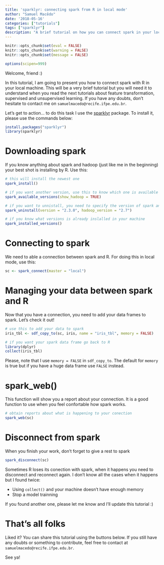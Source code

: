 ```yaml
---
title: 'sparklyr: connecting spark from R in local mode'
author: "Samuel Macêdo"
date: '2018-05-16'
categories: ["tutorials"]
tags: ["sparklyr"]
description: "A brief tutorial on how you can connect spark in your local machine."
---
```


```r
knitr::opts_chunk$set(eval = FALSE)
knitr::opts_chunk$set(warning = FALSE)
knitr::opts_chunk$set(message = FALSE)

options(scipen=999)
```

Welcome, friend :)

In this tutorial, I am going to present you how to connect spark with R in your local machine. This will be a very brief tutorial but you will need it to understand when you read the next tutorials about feature transformation, supervised and unsupervised learning. If you have any doubts, don’t hesitate to contact me on `samuelmacedo@recife.ifpe.edu.br`.

Let’s get to action… to do this task I use the [sparklyr](http://spark.rstudio.com/) package. To install it, please use the commands below:

```r
install.packages("sparklyr")
library(sparklyr)
```

# Downloading spark

If you know anything about spark and hadoop (just like me in the beginning) your best shot is installing by R. Use this:

```r
# this will install the newest one
spark_install()

# if you want another version, use this to know which one is available
spark_available_versions(show_hadoop = TRUE)

# if you want to unnistall, you need to specify the version of spark and hadoop, check it out
spark_uninstall(version = "2.3.0", hadoop_version = "2.7")

# if you know what versions is already inslalled in your machine
spark_installed_versions()
```

# Connecting to spark

We need to able a connection between spark and R. For doing this in local mode, use this: 

```r
sc <- spark_connect(master = "local")
```

# Managing your data between spark and R

Now that you have a connection, you need to add your data frames to spark. Let's check it out!

```r
# use this to add your data to spark
iris_tbl <- sdf_copy_to(sc, iris, name = "iris_tbl", memory = FALSE)

# if you want your spark data frame go back to R
library(dplyr)
collect(iris_tbl)
```

Please, note that I use `memory = FALSE` in `sdf_copy_to`. The default for `memory` is true but if you have a huge data frame use `FALSE` instead.

# spark_web()

This function will show you a report about your connection. It is a good function to use when you feel confortable how spark works. 

```r
# obtain reports about what is happening to your conection
spark_web(sc)
```

# Disconnect from spark

When you finish your work, don't forget to give a rest to spark

```r
spark_disconnect(sc)
```

Sometimes R loses its conection with spark, when it happens you need to disconnect and reconnect again. I don't know all the cases when it happens but I found twice:

- Using `collect()` and your machine doesn't have enough memory
- Stop a model trainning

If you found another one, please let me know and I'll update this tutorial :)

# That’s all folks

Liked it? You can share this tutorial using the buttons below. If you still have any doubts or something to contribute, feel free to contact at `samuelmacedo@recife.ifpe.edu.br`.

See ya!
